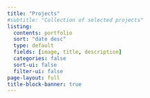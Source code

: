 ```yaml
---
title: "Projects"
#subtitle: "Collection of selected projects"
listing:
  contents: portfolio
  sort: "date desc"
  type: default
  fields: [image, title, description]
  categories: false
  sort-ui: false
  filter-ui: false
page-layout: full 
title-block-banner: true
---
```

